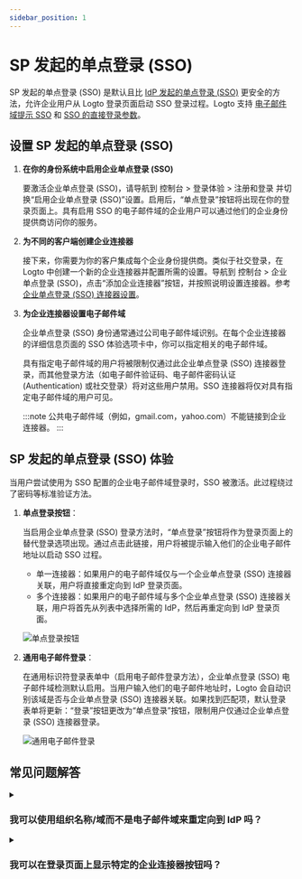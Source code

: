```yaml
---
sidebar_position: 1
---
```


# SP 发起的单点登录 (SSO)

SP 发起的单点登录 (SSO) 是默认且比 [IdP 发起的单点登录 (SSO)](/end-user-flows/enterprise-sso/idp-initiated-sso) 更安全的方法，允许企业用户从 Logto 登录页面启动 SSO 登录过程。Logto 支持 [电子邮件域提示 SSO](#sp-initiated-sso-experience) 和 [SSO 的直接登录参数](/end-user-flows/authentication-parameters/direct-sign-in#enterprise-sso)。

## 设置 SP 发起的单点登录 (SSO)

1. **在你的身份系统中启用企业单点登录 (SSO)**

   要激活企业单点登录 (SSO)，请导航到 <CloudLink to="/sign-in-experience/sign-up-and-sign-in">控制台 > 登录体验 > 注册和登录</CloudLink> 并切换“启用企业单点登录 (SSO)”设置。启用后，“单点登录”按钮将出现在你的登录页面上。具有启用 SSO 的电子邮件域的企业用户可以通过他们的企业身份提供商访问你的服务。

2. **为不同的客户端创建企业连接器**

   接下来，你需要为你的客户集成每个企业身份提供商。类似于社交登录，在 Logto 中创建一个新的企业连接器并配置所需的设置。导航到 <CloudLink to="/enterprise-sso">控制台 > 企业单点登录 (SSO)</CloudLink>，点击“添加企业连接器”按钮，并按照说明设置连接器。参考 [企业单点登录 (SSO) 连接器设置](/connectors/enterprise-connectors/)。

3. **为企业连接器设置电子邮件域**

   企业单点登录 (SSO) 身份通常通过公司电子邮件域识别。在每个企业连接器的详细信息页面的 SSO 体验选项卡中，你可以指定相关的电子邮件域。

   具有指定电子邮件域的用户将被限制仅通过此企业单点登录 (SSO) 连接器登录，而其他登录方法（如电子邮件验证码、电子邮件密码认证 (Authentication) 或社交登录）将对这些用户禁用。SSO 连接器将仅对具有指定电子邮件域的用户可见。

   :::note
   公共电子邮件域（例如，gmail.com，yahoo.com）不能链接到企业连接器。
   :::

## SP 发起的单点登录 (SSO) 体验

当用户尝试使用为 SSO 配置的企业电子邮件域登录时，SSO 被激活。此过程绕过了密码等标准验证方法。

1. **单点登录按钮**：

   当启用企业单点登录 (SSO) 登录方法时，“单点登录”按钮将作为登录页面上的替代登录选项出现。通过点击此链接，用户将被提示输入他们的企业电子邮件地址以启动 SSO 过程。

   - 单一连接器：如果用户的电子邮件域仅与一个企业单点登录 (SSO) 连接器关联，用户将直接重定向到 IdP 登录页面。
   - 多个连接器：如果用户的电子邮件域与多个企业单点登录 (SSO) 连接器关联，用户将首先从列表中选择所需的 IdP，然后再重定向到 IdP 登录页面。

   ![单点登录按钮](./assets/sso-button-sign-in.png)

2. **通用电子邮件登录**：

   在通用标识符登录表单中（启用电子邮件登录方法），企业单点登录 (SSO) 电子邮件域检测默认启用。当用户输入他们的电子邮件地址时，Logto 会自动识别该域是否与企业单点登录 (SSO) 连接器关联。如果找到匹配项，默认登录表单将更新：“登录”按钮更改为“单点登录”按钮，限制用户仅通过企业单点登录 (SSO) 连接器登录。

   ![通用电子邮件登录](./assets/sso-email-sign-in.png)

## 常见问题解答

<details>
  <summary>

### 我可以使用组织名称/域而不是电子邮件域来重定向到 IdP 吗？

</summary>

目前，Logto 预构建的登录体验仅支持 **电子邮件域提示 SSO**，不支持 **组织域提示 SSO**。

你可以在客户端创建一个自定义路由页面，使用 `directSignIn:'sso:{connectorId}` 的认证 (Authentication) 参数。此页面将根据其组织域将大型企业客户重定向到适当的 IdP。了解更多关于 [直接登录参数](/end-user-flows/authentication-parameters/direct-sign-in/)的信息。

</details>

<details>
  <summary>

### 我可以在登录页面上显示特定的企业连接器按钮吗？

</summary>

不同的企业客户使用不同的身份提供商来管理他们的员工，并请求不同的权限 (OIDC) 或属性 (SAML)。因此，不建议在通用登录页面上显示针对特定客户的企业连接器按钮。

但是，如果你正在开发一个 B2E 产品并希望为特定企业客户显示一个按钮，你可以创建一个自定义登录页面并使用 `directSignIn:sso` 来适当地路由按钮。了解更多关于 [直接登录参数](/end-user-flows/authentication-parameters/direct-sign-in/)的信息。

</details>
